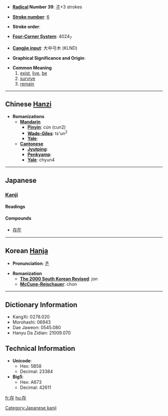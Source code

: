 * '''[[Wiktionary:Chinese radical index| Radical]] Number 39''': [[Wiktionary:Chinese radical index 子|子]]+3 strokes

* '''[[Wiktionary:Chinese total strokes index|Stroke number]]''': [[Wiktionary:Chinese total strokes index 6|6]]

* '''Stroke order''': 

* '''[[Wiktionary:Chinese four corner index|Four-Corner System]]''': 4024<sub>7</sub>

* '''[[Wiktionary:Chinese Cangjie index|Cangjie input]]''': 大中弓木 (KLND)

* '''Graphical Significance and Origin''': 

* '''Common Meaning'''
*#[[exist]], [[live]], [[be]]
*# [[survive]]
*# [[remain]]

----

== Chinese [[Hanzi]] ==

* '''Romanizations'''
** '''[[Mandarin]]'''
*** '''[[Pinyin]]''': cún (cun2)
*** '''[[Wade-Giles]]''': ts'un<sup>2</sup>
*** '''[[Yale]]''': 
** '''[[Cantonese]]'''
*** '''[[Jyutping]]''':
*** '''[[Penkyamp]]''': 
*** '''[[Yale]]''': chyun4


----

== Japanese ==
=== [[Kanji]] ===
{{ja-kanji|grade=6}}
====Readings====
{{ja-readings|on=[[そん]] (son), [[ぞん]] (zon)|kun=[[たもつ]] (tamotsu), [[ある]] (aru), [[とう]] (tou)}}
====Compounds====
{{top4}}
*[[存在]]
{{mid4}}
{{mid4}}
{{mid4}}
{{bottom}}

----

== Korean [[Hanja]] ==

* '''Pronunciation''': [[존]]

* '''Romanization'''
** '''[[The 2000 South Korean Revised Romanization|The 2000 South Korean Revised]]''': jon
** '''[[McCune-Reischauer]]''': chon

----

== Dictionary Information ==

* KangXi: 0278.020
* Morohashi: 06943
* Dae Jaweon: 0545.080
* Hanyu Da Zidian: 21009.070

== Technical Information ==

* '''Unicode''':
** Hex: 5B58
** Decimal: 23384
* '''Big5''':
** Hex: A673
** Decimal: 42611

[[Category:Japanese kanji]]

[[fr:存]]
[[hu:存]]